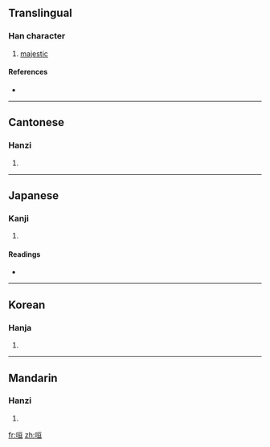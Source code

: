 ==Translingual==

===Han character===
{{Han char|rn=30|rad=口|as=06|sn=9|four=6101<sub>6</sub>|canj=口一日一 (RMAM)}}

# [[majestic]]

====References====
* {{Han ref|kx=0187.250|dkj=03569|dj=0407.010|hdz=10613.020|uh=54BA|ud=21690|bh=CDFA|bd=52730}}

----

==Cantonese==

===Hanzi===
{{yue-hanzi|jyut=|y=hyun1}}

# {{defn|Cantonese|sort=口06}}

----

==Japanese==

===Kanji===
{{ja-kanji|grade=|rs=口06}}

# {{defn|Japanese|sort=口06}}

====Readings====
* {{ja-readings|on=[[けん]] (ken), [[くうん]] (kūn)|kun=[[おそれる]] (osoreru)}}

----

==Korean==

===Hanja===
{{ko-hanja|hangeul=훤|rv=hwon|mr=hwŏn}}

# {{defn|Korean|sort=口06}}

----

==Mandarin==

===Hanzi===
{{cmn-hanzi|pin=[[xuān]] ([[xuan1]])|wg=hsüan<sup>1</sup>}}

# {{defn|Mandarin|sort=口06}}

[[fr:咺]]
[[zh:咺]]